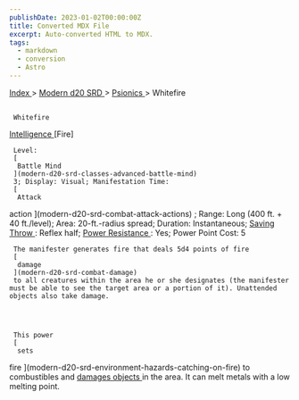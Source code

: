 ```yaml
---
publishDate: 2023-01-02T00:00:00Z
title: Converted MDX File
excerpt: Auto-converted HTML to MDX.
tags:
  - markdown
  - conversion
  - Astro
---
```


[
Index
](-index) >
[
Modern d20 SRD
](modern-d20-srd-index) >
[
Psionics
](modern-d20-srd-psionics-index) > Whitefire

##

     Whitefire

[
Intelligence
](modern-d20-srd-basics-saving-throws)
[Fire]

     Level:
     [
      Battle Mind
     ](modern-d20-srd-classes-advanced-battle-mind)
     3; Display: Visual; Manifestation Time:
     [
      Attack

action
](modern-d20-srd-combat-attack-actions)
; Range: Long (400 ft. + 40 ft./level); Area: 20-ft.-radius spread; Duration: Instantaneous;
[
Saving
Throw
](modern-d20-srd-basics-saving-throws)
: Reflex half;
[
Power
Resistance
](modern-d20-srd-special-abilities-power-resistance)
: Yes; Power Point Cost: 5

     The manifester generates fire that deals 5d4 points of fire
     [
      damage
     ](modern-d20-srd-combat-damage)
     to all creatures within the area he or she designates (the manifester must be able to see the target area or a portion of it). Unattended objects also take damage.




     This power
     [
      sets

fire
](modern-d20-srd-environment-hazards-catching-on-fire)
to combustibles and
[
damages
objects
](modern-d20-srd-combat-attack-an-object)
in the area. It can melt metals with a low melting point.
